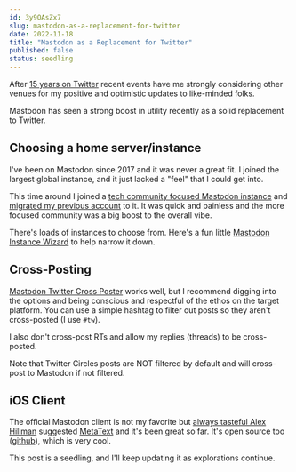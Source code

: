 ```yaml
---
id: 3y9OAsZx7
slug: mastodon-as-a-replacement-for-twitter
date: 2022-11-18
title: "Mastodon as a Replacement for Twitter"
published: false
status: seedling
---
```


After [15 years on Twitter](/15-years-of-twitter-vs-that-one-rich-asshole) recent events have me strongly considering other venues for my positive and optimistic updates to like-minded folks.

Mastodon has seen a strong boost in utility recently as a solid replacement to Twitter.

## Choosing a home server/instance

I've been on Mastodon since 2017 and it was never a great fit. I joined the largest global instance, and it just lacked a "feel" that I could get into.

This time around I joined a [tech community focused Mastodon instance](https://hachyderm.io/) and [migrated my previous account](https://blog.joinmastodon.org/2019/06/how-to-migrate-from-one-server-to-another/) to it. It was quick and painless and the more focused community was a big boost to the overall vibe.

There's loads of instances to choose from. Here's a fun little [Mastodon Instance Wizard](https://instances.social/) to help narrow it down.

## Cross-Posting

[Mastodon Twitter Cross Poster](https://crossposter.masto.donte.com.br/) works well, but I recommend digging into the options and being conscious and respectful of the ethos on the target platform. You can use a simple hashtag to filter out posts so they aren't cross-posted (I use `#tw`).

I also don't cross-post RTs and allow my replies (threads) to be cross-posted.

Note that Twitter Circles posts are NOT filtered by default and will cross-post to Mastodon if not filtered.

## iOS Client

The official Mastodon client is not my favorite but [always tasteful Alex Hillman](@alexhillman@jawns.club) suggested [MetaText](https://apps.apple.com/us/app/metatext/id1523996615) and it's been great so far. It's open source too ([github](https://github.com/metabolist/metatext)), which is very cool.

This post is a seedling, and I'll keep updating it as explorations continue.